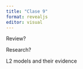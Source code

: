 ```yaml
---
title: "Clase 9"
format: revealjs
editor: visual
---
```


Review?

Research?

L2 models and their evidence 